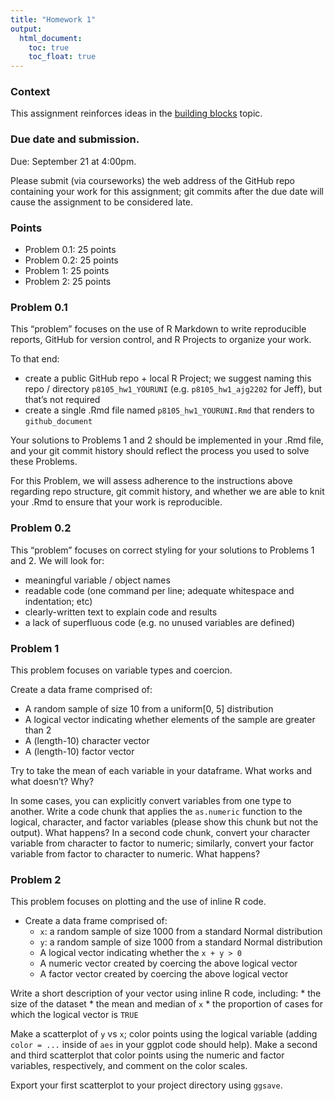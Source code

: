 ```yaml
---
title: "Homework 1"
output:
  html_document: 
    toc: true
    toc_float: true
---
```


### Context

This assignment reinforces ideas in the [building blocks](topic_building_blocks.html) topic. 

### Due date and submission.

Due: September 21 at 4:00pm. 

Please submit (via courseworks) the web address of the GitHub repo containing your work for this assignment; git commits after the due date will cause the assignment to be considered late.

### Points

* Problem 0.1: 25 points
* Problem 0.2: 25 points
* Problem 1: 25 points
* Problem 2: 25 points


### Problem 0.1

This "problem" focuses on the use of R Markdown to write reproducible reports, GitHub for version control, and R Projects to organize your work.

To that end: 

* create a public GitHub repo + local R Project; we suggest naming this repo / directory `p8105_hw1_YOURUNI` (e.g. `p8105_hw1_ajg2202` for Jeff), but that's not required
* create a single .Rmd file named `p8105_hw1_YOURUNI.Rmd` that renders to `github_document`

Your solutions to Problems 1 and 2 should be implemented in your .Rmd file, and your git commit history should reflect the process you used to solve these Problems. 

For this Problem, we will assess adherence to the instructions above regarding repo structure, git commit history, and whether we are able to knit your .Rmd to ensure that your work is reproducible. 


### Problem 0.2

This "problem" focuses on correct styling for your solutions to Problems 1 and 2. We will look for:

* meaningful variable / object names
* readable code (one command per line; adequate whitespace and indentation; etc)
* clearly-written text to explain code and results 
* a lack of superfluous code (e.g. no unused variables are defined)


### Problem 1

This problem focuses on variable types and coercion.

Create a data frame comprised of:

* A random sample of size 10 from a uniform[0, 5] distribution
* A logical vector indicating whether elements of the sample are greater than 2
* A (length-10) character vector
* A (length-10) factor vector
  
Try to take the mean of each variable in your dataframe. What works and what doesn't? Why?

In some cases, you can explicitly convert variables from one type to another. Write a code chunk that applies the `as.numeric` function to the logical, character, and factor variables (please show this chunk but not the output). What happens? In a second code chunk, convert your character variable from character to factor to numeric; similarly, convert your factor variable from factor to character to numeric. What happens?


### Problem 2

This problem focuses on plotting and the use of inline R code.

* Create a data frame comprised of:
    * `x`: a random sample of size 1000 from a standard Normal distribution
    * `y`: a random sample of size 1000 from a standard Normal distribution
    * A logical vector indicating whether the `x + y > 0`
    * A numeric vector created by coercing the above logical vector
    * A factor vector created by coercing the above logical vector

Write a short description of your vector using inline R code, including:
* the size of the dataset
* the mean and median of `x`
* the proportion of cases for which the logical vector is `TRUE`

Make a scatterplot of `y` vs `x`; color points using the logical variable (adding `color = ...` inside of `aes` in your ggplot code should help). Make a second and third scatterplot that color points using the numeric and factor variables, respectively, and comment on the color scales.

Export your first scatterplot to your project directory using `ggsave`. 



